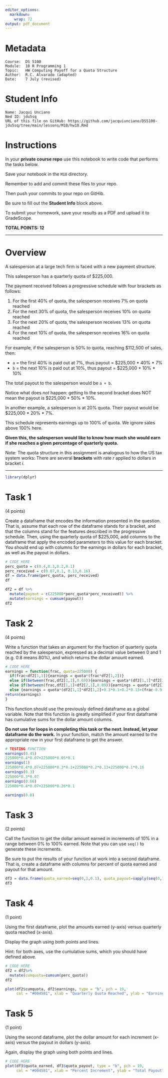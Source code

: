 ```yaml
---
editor_options:
  markdown:
    wrap: 72
output: pdf_document
---
```


# Metadata

    Course:  DS 5100
    Module:  10 R Programming 1
    Topic:   HW Computing Payoff for a Quota Structure
    Author:  R.C. Alvarado (adapted)
    Date:    7 July (revised)

# Student Info

    Name: Jacqui Unciano
    Ned ID: jdu5sq
    URL of this file on GitHub: https://github.com/jacquiunciano/DS5100-jdu5sq/tree/main/lessons/M10/hw10.Rmd

# Instructions

In your **private course repo** use this notebook to write code that
performs the tasks below.

Save your notebook in the `M10` directory.

Remember to add and commit these files to your repo.

Then push your commits to your repo on GitHib.

Be sure to fill out the **Student Info** block above.

To submit your homework, save your results as a PDF and upload it to
GradeScope.

**TOTAL POINTS: 12**

------------------------------------------------------------------------

# Overview

A salesperson at a large tech firm is faced with a new payment
structure.

This salesperson has a quarterly quota of \$225,000.

The payment received follows a progressive schedule with four brackets
as follows:

1.  For the first 40% of quota, the salesperson receives 7% on quota
    reached
2.  For the next 30% of quota, the salesperson receives 10% on quota
    reached
3.  For the next 20% of quota, the salesperson receives 13% on quota
    reached
4.  For the next 10% of quota, the salesperson receives 16% on quota
    reached

For example, if the salesperson is 50% to quota, reaching \$112,500 of
sales, then:

-   `a` = the first 40% is paid out at 7%, thus payout = \$225,000 \*
    40% \* 7%
-   `b` = the next 10% is paid out at 10%, thus payout = \$225,000 \*
    10% \* 10%

The total payout to the salesperson would be `a + b`.

Notice what does *not* happen: getting to the second bracket does NOT
mean the payout is \$225,000 \* 50% \* 10%.

In another example, a salesperson is at 20% quota. Their payout would be
\$225,000 \* 20% \* 7%.

This schedule represents earnings up to 100% of quota. We ignore sales
above 100% here.

**Given this, the salesperson would like to know how much she would earn
if she reaches a given percentage of quarterly quota.**

Note: The quota structure in this assignment is analogous to how the US
tax system works: There are several **brackets** with rate $r$ applied
to dollars in bracket $i$.

------------------------------------------------------------------------
```r
library(dplyr)
```

# Task 1

(4 points)

Create a dataframe that encodes the information presented in the
question. That is, assume that each row of the dataframe stands for a
bracket, and that the columns stand for the features described in the
progressive schedule. Then, using the quarterly quota of \$225,000, add
columns to the dataframe that apply the encoded parameters to this value
for each bracket. You should end up with columns for the earnings in
dollars for each bracket, as well as the payout in dollars.

```r
# CODE HERE
perc_quota = c(0.4,0.3,0.2,0.1)
perc_received = c(0.07,0.1, 0.13,0.16)
df = data.frame(perc_quota, perc_received)
df
```

```r
df2 = df %>%
  mutate(payout = c(225000*perc_quota*perc_received)) %>%
  mutate(earnings = cumsum(payout))
df2
```

# Task 2

(4 points)

Write a function that takes an argument for the fraction of quarterly
quota reached by the salesperson, expressed as a decimal value between
$0$ and $1$ (e.g. $0.8$ means $80\%$), and which returns the dollar
amount earned.

```r
# CODE HERE
earnings = function(frac, quota=225000) {
  if(frac<df2[1,1]){earnings = quota*(frac*df2[1,2])}
  else if(between(frac,df2[1,1],0.69)){earnings = quota*(df2[1,1]*df2[1,2]+(frac-df2[1,1])*0.1)} 
  else if(between(frac,df2[1,1]+df2[2,1],0.89)){earnings = quota*(df2[1,1]*df2[1,2]+df2[2,1]*df2[2,2]+(frac-(df2[1,1]+df2[2,1]))*0.13)}
  else {earnings = quota*(df2[1,1]*df2[1,2]+0.3*0.1+0.2*0.13+(frac-0.9)*0.16)}
return(earnings)    
}
```

This function should use the previously defined dataframe as a global
variable. Note that this function is greatly simplified if your first
dataframe has cumulative sums for the dollar amount columns.

**Do not use for loops in completing this task or the next. Instead, let your
dataframe do the work.** In your function, match the amount earned to
the appropriate row in your first dataframe to get the answer.

```r
# TESTING FUNCTION
earnings(0.45)
225000*0.4*0.07+225000*0.05*0.1
earnings(1)
225000*0.4*0.07+225000*0.3*0.1+225000*0.2*0.13+225000*0.1*0.16
earnings(0.3)
225000*0.3*0.07
earnings(0.66)
225000*0.4*0.07+225000*0.26*0.1
```
```r
earnings(0.8)
```

# Task 3

(2 points)

Call the function to get the dollar amount earned in increments
of $10\%$ in a range between $0\%$ to $100\%$ earned. Note that you can
use `seq()` to generate these increments.

Be sure to put the results of your function at work into a second
dataframe. That is, create a dataframe with columns for percent of quota
earned and payout for that amount.

```r
df3 = data.frame(quota_earned=seq(0,1,0.1), quota_payout=sapply(seq(0,1,0.1), earnings))
df3
```

# Task 4

(1 point)

Using the first dataframe, plot the amounts earned (y-axis) versus quarterly quota reached (x-axis). 

Display the graph using both points and lines.

Hint: for both axes, use the cumulative sums, which you should have
defined above.

```r
# CODE HERE
df2 = df2%>%
  mutate(cumquota=cumsum(perc_quota))
df2
```

```r
plot(df2$cumquota, df2$earnings, type = "b", pch = 19, 
     col = "#004581", xlab = "Quarterly Quota Reached", ylab = "Earnings")
```

# Task 5 

(1 point)

Using the second dataframe, plot the dollar amount for each increment (x-axis) versus the payout in dollars (y-axis). 

Again, display the graph using both points and lines.

```r
# CODE HERE
plot(df3$quota_earned, df3$quota_payout, type = "b", pch = 19, 
     col = "#004581", xlab = "Percent Increment", ylab = "Total Payout")
```